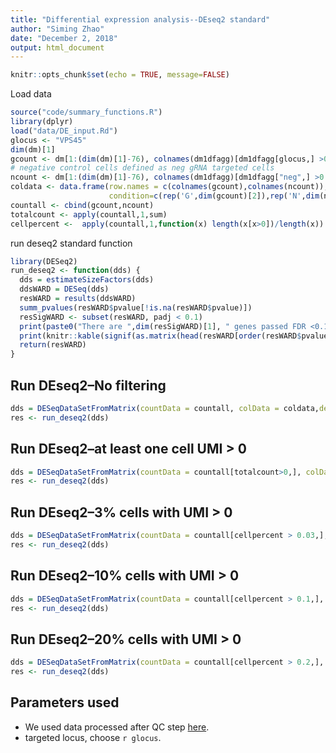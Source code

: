 ```yaml
---
title: "Differential expression analysis--DEseq2 standard"
author: "Siming Zhao"
date: "December 2, 2018"
output: html_document
---
```


```r
knitr::opts_chunk$set(echo = TRUE, message=FALSE)
```

Load data
```r
source("code/summary_functions.R")
library(dplyr)
load("data/DE_input.Rd")
glocus <- "VPS45"
dim(dm)[1]
gcount <- dm[1:(dim(dm)[1]-76), colnames(dm1dfagg)[dm1dfagg[glocus,] >0 & nlocus==1]]
# negative control cells defined as neg gRNA targeted cells
ncount <- dm[1:(dim(dm)[1]-76), colnames(dm1dfagg)[dm1dfagg["neg",] >0 & nlocus==1]]
coldata <- data.frame(row.names = c(colnames(gcount),colnames(ncount)),     
                      condition=c(rep('G',dim(gcount)[2]),rep('N',dim(ncount)[2])))
countall <- cbind(gcount,ncount)
totalcount <- apply(countall,1,sum)
cellpercent <-  apply(countall,1,function(x) length(x[x>0])/length(x))
```

run deseq2 standard function
```r
library(DESeq2)
run_deseq2 <- function(dds) {
  dds = estimateSizeFactors(dds)
  ddsWARD = DESeq(dds)
  resWARD = results(ddsWARD)
  summ_pvalues(resWARD$pvalue[!is.na(resWARD$pvalue)])
  resSigWARD <- subset(resWARD, padj < 0.1)
  print(paste0("There are ",dim(resSigWARD)[1], " genes passed FDR <0.1 cutoff"))
  print(knitr::kable(signif(as.matrix(head(resWARD[order(resWARD$pvalue),])),digit=2)))
  return(resWARD)
}
```

## Run DEseq2--No filtering
```r
dds = DESeqDataSetFromMatrix(countData = countall, colData = coldata,design = ~condition)
res <- run_deseq2(dds)
```
## Run DEseq2--at least one cell UMI > 0 
```r
dds = DESeqDataSetFromMatrix(countData = countall[totalcount>0,], colData = coldata,design = ~condition)
res <- run_deseq2(dds)
```
## Run DEseq2--3% cells with UMI > 0
```r
dds = DESeqDataSetFromMatrix(countData = countall[cellpercent > 0.03,], colData = coldata,design = ~condition)
res <- run_deseq2(dds)
```
## Run DEseq2--10% cells with UMI > 0
```r
dds = DESeqDataSetFromMatrix(countData = countall[cellpercent > 0.1,], colData = coldata,design = ~condition)
res <- run_deseq2(dds)
```
## Run DEseq2--20% cells with UMI > 0
```r
dds = DESeqDataSetFromMatrix(countData = countall[cellpercent > 0.2,], colData = coldata,design = ~condition)
res <- run_deseq2(dds)
```

## Parameters used
* We used data processed after QC step [here](Quality_metrics.html).  
* targeted locus, choose `r glocus`. 
